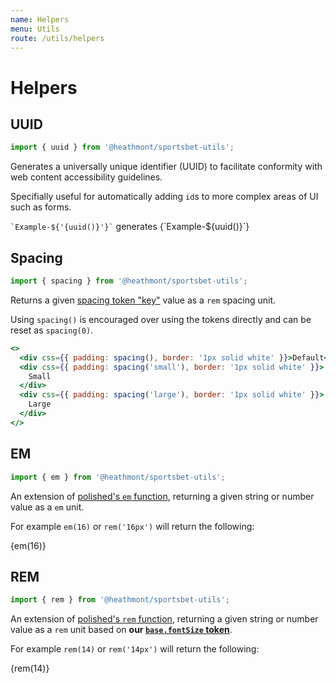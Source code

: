 ```yaml
---
name: Helpers
menu: Utils
route: /utils/helpers
---
```



# Helpers

## UUID

```js
import { uuid } from '@heathmont/sportsbet-utils';
```

Generates a universally unique identifier (UUID) to facilitate conformity with
web content accessibility guidelines.

Specifially useful for automatically adding `id`s to more complex areas of UI
such as forms.

<Playground>
  <p>
    <code>`Example-${'{uuid()}'}`</code> generates {`Example-${uuid()}`}
  </p>
</Playground>

## Spacing

```js
import { spacing } from '@heathmont/sportsbet-utils';
```

Returns a given [spacing token "key"](/tokens#spacing) value as a `rem` spacing unit.

Using `spacing()` is encouraged over using the tokens directly and can be reset
as `spacing(0)`.

```jsx react-live
<>
  <div css={{ padding: spacing(), border: '1px solid white' }}>Default</div>
  <div css={{ padding: spacing('small'), border: '1px solid white' }}>
    Small
  </div>
  <div css={{ padding: spacing('large'), border: '1px solid white' }}>
    Large
  </div>
</>
```

## EM

```js
import { em } from '@heathmont/sportsbet-utils';
```

An extension of [polished's `em` function](https://polished.js.org/docs/#em),
returning a given string or number value as a `em` unit.

For example `em(16)` or `rem('16px')` will return the following:

<Playground>
  <p>{em(16)}</p>
</Playground>

## REM

```js
import { rem } from '@heathmont/sportsbet-utils';
```

An extension of [polished's `rem` function](https://polished.js.org/docs/#rem),
returning a given string or number value as a `rem` unit based on **our
[`base.fontSize` token](/tokens#base)**.

For example `rem(14)` or `rem('14px')` will return the following:

<Playground>
  <p>{rem(14)}</p>
</Playground>
